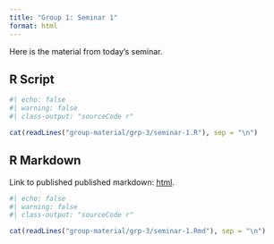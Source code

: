 ```yaml
---
title: "Group 1: Seminar 1"
format: html
---
```


Here is the material from today's seminar. 

## R Script

```r
#| echo: false
#| warning: false
#| class-output: "sourceCode r"

cat(readLines("group-material/grp-3/seminar-1.R"), sep = "\n")
```

## R Markdown

Link to published published markdown: [html](group-material/grp-3/seminar-1.html).

```r
#| echo: false
#| warning: false
#| class-output: "sourceCode r"

cat(readLines("group-material/grp-3/seminar-1.Rmd"), sep = "\n")
```